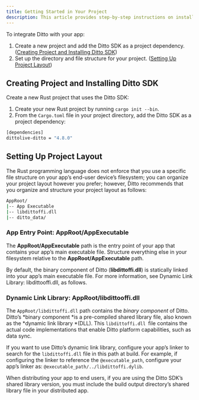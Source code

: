 ```yaml
---
title: Getting Started in Your Project
description: This article provides step-by-step instructions on installing and setting up the Ditto SDK in your Rust project.
---
```


To integrate Ditto with your app:

1. Create a new project and add the Ditto SDK as a project dependency. ([Creating Project and Installing Ditto SDK](/best-practices/how-to/rust/getting-started-in-your-project#5A4mB))
2. Set up the directory and file structure for your project. ([Setting Up Project Layout](/best-practices/how-to/rust/getting-started-in-your-project#YaTcB))

## Creating Project and Installing Ditto SDK

Create a new Rust project that uses the Ditto SDK:

1. Create your new Rust project by running `cargo init --bin`. 
2. From the `Cargo.toml` file in your project directory, add the Ditto SDK as a project dependency:

```bash Cargo.toml
[dependencies]
dittolive-ditto = "4.8.0"
```


## Setting Up Project Layout

The Rust programming language does not enforce that you use a specific file structure on your app’s end-user device’s filesystem; you can organize your project layout however you prefer; however, Ditto recommends that you organize and structure your project layout as follows:

```bash Text
AppRoot/
|-- App Executable
|-- libdittoffi.dll
|-- ditto_data/
```

### App Entry Point: AppRoot/AppExecutable

The **AppRoot/AppExecutable** path is the entry point of your app that contains your app’s main executable file. Structure everything else in your filesystem relative to the **AppRoot/AppExecutable** path.

By default, the binary component of Ditto (**libdittoffi.dll**) is statically linked into your app’s main executable file. For more information, see Dynamic Link Library: libdittooffi.dll, as follows.

### Dynamic Link Library: AppRoot/libdittooffi.dll

The `AppRoot/libdittoffi.dll` path contains the *binary component* of Ditto. Ditto’s *binary component *is a pre-compiled shared library file, also known as the *dynamic link library *(DLL). This `libdittoffi.dll `file contains the actual code implementations that enable Ditto platform capabilities, such as data sync.

If you want to use Ditto’s dynamic link library, configure your app’s linker to search for the `libdittoffi.dll` file in this path at build. For example, if configuring the linker to reference the `@executable_path`, configure your app’s linker as: `@executable_path/../libdittoffi.dylib`.

<Warning>
  When distributing your app to end users, if you are using the Ditto SDK’s shared library version, you must include the build output directory’s shared library file in your distributed app.
</Warning>

